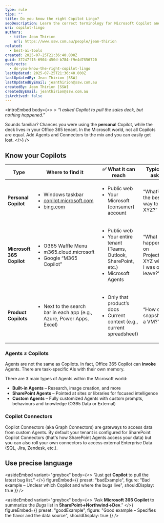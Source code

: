 ```yaml
---
type: rule
tips: ""
title: Do you know the right Copilot Lingo?
seoDescription: Learn the correct terminology for Microsoft Copilot and its agents so your team chooses the right AI for every task and communicates without confusion.
uri: copilot-lingo
authors:
  - title: Jean Thirion
    url: https://www.ssw.com.au/people/jean-thirion
related:
  - best-ai-tools
created: 2025-07-25T21:36:40.000Z
guid: 37247f15-6904-450d-b784-f9e4d7856720
redirects:
  - do-you-know-the-right-copilot-lingo
lastUpdated: 2025-07-25T21:36:40.000Z
lastUpdatedBy: Jean Thirion [SSW]
lastUpdatedByEmail: jeanthirion@ssw.com.au
createdBy: Jean Thirion [SSW]
createdByEmail: jeanthirion@ssw.com.au
isArchived: false
---
```


<introEmbed
  body={<>
&gt; *“I asked Copilot to pull the sales deck, but nothing happened.”*

Sounds familiar? Chances you were using the **personal** Copilot, while the deck lives in your Office 365 tenant. In the Microsoft world, not all Copilots are equal. Add Agents and Connectors to the mix and you can easily get lost.
  </>}
/>
## Know your Copilots

<table>
  <thead>
    <tr>
      <th>Type</th>
      <th>Where to find it</th>
      <th>✅ What it can reach</th>
      <th>Typical ask</th>
    </tr>
  </thead>
  <tbody>
    <tr>
      <td><strong>Personal Copilot</strong></td>
      <td>
        <ul>
          <li>Windows taskbar</li>
          <li><a href="https://copilot.microsoft.com">copilot.microsoft.com</a></li>
          <li><a href="https://bing.com">bing.com</a></li>
        </ul>
      </td>
      <td>
        <ul>
          <li>Public web</li>
          <li>Your Microsoft (consumer) account</li>
        </ul>
      </td>
      <td>“What’s the best way to do XYZ?”</td>
    </tr>
    <tr>
      <td><strong>Microsoft 365 Copilot</strong></td>
      <td>
        <ul>
          <li>O365 Waffle Menu</li>
          <li>m365.cloud.microsoft</li>
          <li>Google “M365 Copilot”</li>
        </ul>
      </td>
      <td>
        <ul>
          <li>Public web</li>
          <li>Your entire tenant (Teams, Outlook, SharePoint, etc.)</li>
          <li>Microsoft Agents</li>
        </ul>
      </td>
      <td>“What happened on Project XYZ while I was on leave?”</td>
    </tr>
    <tr>
      <td><strong>Product Copilots</strong></td>
      <td>
        <ul>
          <li>Next to the search bar in each app (e.g., Azure, Power Apps, Excel)</li>
        </ul>
      </td>
      <td>
        <ul>
          <li>Only that product’s docs</li>
          <li>Current context (e.g., current spreadsheet)</li>
        </ul>
      </td>
      <td>“How do I snapshot a VM?”</td>
    </tr>
  </tbody>
</table>

### Agents ≠ Copilots

Agents are not the same as Copilots. In fact, Office 365 Copilot can **invoke** Agents. There are task-specific AIs with their own memory.

There are 3 main types of Agents within the Microsoft world:

* **Built-in Agents** – Research, image creation, and more
* **SharePoint Agents** – Pointed at sites or libraries for focused intelligence
* **Custom Agents** – Fully customized Agents with custom prompts, behaviours and knowledge (O365 Data or External)

### Copilot Connectors

Copilot Connectors (aka Graph Connectors) are gateways to access data from custom Agents. By default your tenant is configured for SharePoint Copilot Connectors (that's how SharePoint Agents access your data) but you can also roll your own connectors to access external Enterprise Data (SQL, Jira, Zendesk, etc.).

## Use precise language

<asideEmbed
  variant="greybox"
  body={<>
    “Just get **Copilot** to pull the latest bug list.”
  </>}
  figureEmbed={{
    preset: "badExample",
    figure: "Bad example – Unclear which Copilot and where the bugs live",
    shouldDisplay: true
  }}
/>

<asideEmbed
  variant="greybox"
  body={<>
    “Ask **Microsoft 365 Copilot** to summarize the *Bugs* list in **SharePoint→Northwind→Dev**.”
  </>}
  figureEmbed={{
    preset: "goodExample",
    figure: "Good example – Specifies the flavor and the data source",
    shouldDisplay: true
  }}
/>
